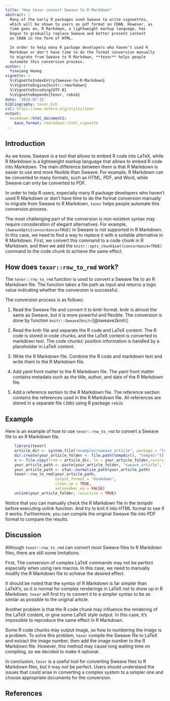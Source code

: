 ```yaml
---
title: "How texor convert Sweave to R Markdown"
abstract: |
  Many of the early R packages used Sweave to write vigneettes,
  which will be shown to users as pdf format on CRAN. However, as
  time goes on, R Markdown, a lightweight markup language, has
  begun to gradually replace Sweave and better present content
  on CRAN in the form of HTML.

  In order to help many R package developers who haven't used R
  Markdown or don't have time to do the format conversion manually
  to migrate from Sweave to R Markdown, **texor** helps people
  automate this conversion process.
author: |
  Yinxiang Huang
vignette: >
  %\VignetteIndexEntry{Sweave-to-R-Markdown}
  %\VignetteEngine{knitr::rmarkdown}
  %\VignetteEncoding{UTF-8}
  %\VignetteDepends{texor, rebib}
date: '2024-07-12'
bibliography: texor.bib
csl: https://www.zotero.org/styles/ieee
output:
  bookdown::html_document2:
    base_format: rmarkdown::html_vignette
---
```


::: article

## Introduction {#sec:intro .unnumbered}

As we know, Sweave is a tool that allows to embed R code into LaTeX, while R Markdown is a lightweight markup language that allows to embed R code into Markdown. The main difference between them is that R Markdown is easier to use and more flexible than Sweave. For example, R Markdown can be converted to many formats, such as HTML, PDF, and Word, while Sweave can only be converted to PDF.

In order to help R users, especially many R package developers who haven't used R Markdown or don't have time to do the format conversion manually to migrate from Sweave to R Markdown, `texor` helps people automate this conversion process.

The most challenging part of the conversion is non-existent syntax may require consideration of elegant alternatives. For example, `\SweaveOpts{concordance=TRUE}` in Sweave is not supported in R Markdown. In this case, we need to find a way to replace it with a suitable alternative in R Markdown. First, we convert this command to a code chunk in R Markdown, and then we add the `knitr::opts_chunk$set(concordance=TRUE)` command to the code chunk to achieve the same effect.

## How does `texor::rnw_to_rmd` work? {#sec:work .unnumbered}

The `texor::rnw_to_rmd` function is used to convert a Sweave file to an R Markdown file. The function takes a file path as input and returns a logic value indicating whether the conversion is successful.

The conversion process is as follows:

1. Read the Sweave file and convert it to knitr format. knitr is almost the same as Sweave, but it is more powerful and flexible. The conversion is done by function `knitr::Sweave2knitr`[@sweave2knitr].

2. Read the knitr file and separate the R code and LaTeX content. The R code is stored in code chunks, and the LaTeX content is converted to markdown text. The code chunks' position information is handled by a placeholder in LaTeX content.

3. Write the R Markdown file. Combine the R code and markdown text and write them to the R Markdown file.

4. Add yaml front matter to the R Markdown file. The yaml front matter contains metadata such as the title, author, and date of the R Markdown file.

5. Add a reference section to the R Markdown file. The reference section contains the references used in the R Markdown file. All references are stored in a separate file (.bib) using R package `rebib`.

## Example {#sec:example .unnumbered}

Here is an example of how to use `texor::rnw_to_rmd` to convert a Sweave file to an R Markdown file.

```r
    library(texor)
    article_dir <- system.file("examples/sweave_article", package = "texor")
    dir.create(your_article_folder <- file.path(tempdir(), "tempdir"))
    x <- file.copy(from = article_dir, to = your_article_folder,recursive = TRUE)
    your_article_path <- paste(your_article_folder, "sweave_article", "example.Rnw",sep="/")
    your_article_path <- xfun::normalize_path(your_article_path)
    texor::rnw_to_rmd(your_article_path, 
                      output_format = "bookdown", 
                      clean_up = TRUE, 
                      autonumber_eq = FALSE)
    unlink(your_article_folder, recursive = TRUE)
```

Notice that you can manually check the R Markdown file in the tempdir before executing unlink function. And try to knit it into HTML format to see if it works. Furthermore, you can compile the original Sweave file into PDF format to compare the results.

## Discussion {#sec:discuss .unnumbered}

Although `texor::rnw_to_rmd` can convert most Sweave files to R Markdown files, there are still some limitations.

First, The conversion of complex LaTeX commands may not be perfect especially when using rare macros. In this case, we need to manually modify the R Markdown file to achieve the desired effect.

It should be noted that the syntax of R Markdown is far simpler than LaTeX's, so it is normal for complex renderings in LaTeX not to show up in R Markdown. `texor` will first try to convert it to a simpler syntax to be as similar as possible to the original article.

Another problem is that the R code chunk may influence the rendering of the LaTeX content, or give some LaTeX style output. In this case, it's impossible to reproduce the same effect in R Markdown.

Some R code chunks may output image, so how to numbering the image is a problem. To solve this problem, `texor` compile the Sweave file to LaTeX and extract the image number, then add the image number to the R Markdown file. However, this method may cause long waiting time on compiling, so we decided to make it optional.

In conclusion, `texor` is a useful tool for converting Sweave files to R Markdown files, but it may not be perfect. Users should understand the issues that could arise in converting a complex system to a simpler one and choose appropriate documents for the conversion.

## References {#sec:ref .unnumbered}

<div id="refs"></div>

:::

